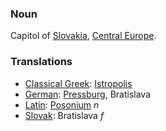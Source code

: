 ===Noun===

Capitol of [[Slovakia]], [[Central Europe]].

===Translations===

*[[Classical Greek]]: [[Istropolis]]
*[[German]]: [[Pressburg]], Bratislava
*[[Latin]]: [[Posonium]] ''n''
*[[Slovak]]: Bratislava ''f''